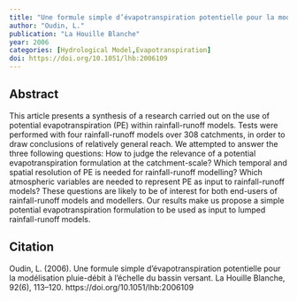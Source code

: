```yaml
---
title: "Une formule simple d’évapotranspiration potentielle pour la modélisation pluie-débit à l’échelle du bassin versant"
author: "Oudin, L."
publication: "La Houille Blanche"
year: 2006
categories: [Hydrological Model,Evapotranspiration]
doi: https://doi.org/10.1051/lhb:2006109
---
```


## Abstract

This article presents a synthesis of a research carried out on the use of potential evapotranspiration (PE) within rainfall-runoff models. Tests were performed with four rainfall-runoff models over 308 catchments, in order to draw conclusions of relatively general reach. We attempted to answer the three following questions: How to judge the relevance of a potential evapotranspiration formulation at the catchment-scale? Which temporal and spatial resolution of PE is needed for rainfall-runoff modelling? Which atmospheric variables are needed to represent PE as input to rainfall-runoff models? These questions are likely to be of interest for both end-users of rainfall-runoff models and modellers. Our results make us propose a simple potential evapotranspiration formulation to be used as input to lumped rainfall-runoff models.

## Citation

Oudin, L. (2006). Une formule simple d’évapotranspiration potentielle pour la modélisation pluie-débit à l’échelle du bassin versant. La Houille Blanche, 92(6), 113–120. https://doi.org/10.1051/lhb:2006109
